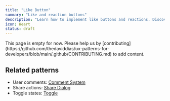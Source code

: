 ```yaml
---
title: "Like Button"
summary: "Like and reaction buttons"
description: "Learn how to implement like buttons and reactions. Discover best practices for engagement tracking, animations, and accessibility."
icon: Heart
status: draft
---
```


<Callout type="warning">
  This page is empty for now. Please help us by
  [contributing](https://github.com/thedaviddias/ux-patterns-for-developers/blob/main/.github/CONTRIBUTING.md)
  to add content.
</Callout>

## Related patterns

- User comments: [Comment System](/patterns/social/comment-system)
- Share actions: [Share Dialog](/patterns/social/share-dialog)
- Toggle states: [Toggle](/patterns/forms/toggle)
